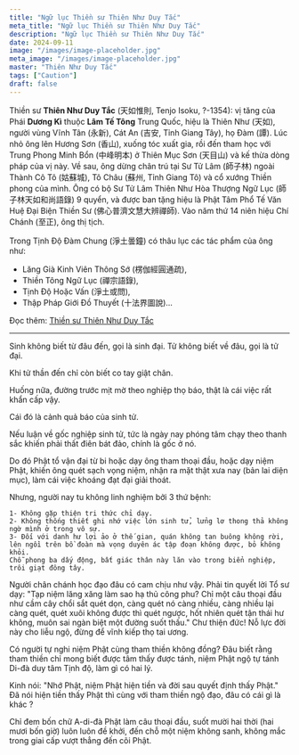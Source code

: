 ```yaml
---
title: "Ngữ lục Thiền sư Thiên Như Duy Tắc"
meta_title: "Ngữ lục Thiền sư Thiên Như Duy Tắc"
description: "Ngữ lục Thiền sư Thiên Như Duy Tắc"
date: 2024-09-11
image: "/images/image-placeholder.jpg"
meta_image: "/images/image-placeholder.jpg"
master: "Thiên Như Duy Tắc"
tags: ["Caution"]
draft: false
---
```


<Indent />Thiền sư **Thiên Như Duy Tắc** (天如惟則, Tenjo Isoku, ?-1354): vị tăng của Phái **Dương Kì** thuộc **Lâm Tế Tông** Trung Quốc, hiệu là Thiên Như (天如),
người vùng Vĩnh Tân (永新), Cát An (吉安, Tỉnh Giang Tây), họ Đàm (譚).
Lúc nhỏ ông lên Hương Sơn (香山), xuống tóc xuất gia, rồi đến tham học với Trung Phong Minh Bổn (中峰明本) ở Thiên Mục Sơn (天目山) và kế thừa dòng pháp của vị này.
Về sau, ông dừng chân trú tại Sư Tử Lâm (師子林) ngoài Thành Cô Tô (姑蘇城), Tô Châu (蘇州, Tỉnh Giang Tô) và cổ xướng Thiền phong của mình.
Ông có bộ Sư Tử Lâm Thiên Như Hòa Thượng Ngữ Lục (師子林天如和尚語錄) 9 quyển, và được ban tặng hiệu là Phật Tâm Phổ Tế Văn Huệ Đại Biện Thiền Sư (佛心普濟文慧大辨禪師).
Vào năm thứ 14 niên hiệu Chí Chánh (至正), ông thị tịch.

<Indent />Trong Tịnh Độ Đàm Chung (淨土曇鐘) có thâu lục các tác phẩm của ông như:
- Lăng Già Kinh Viên Thông Sớ (楞伽經圓通疏),
- Thiền Tông Ngữ Lục (禪宗語錄),
- Tịnh Độ Hoặc Vấn (淨土或問),
- Thập Pháp Giới Đồ Thuyết (十法界圖說)...

<Indent />Đọc thêm: <a href="https://duylucthien.wordpress.com/2024/01/12/thien-nhu-duy-tac-thien-su" target="_blank" rel="noopener noreferrer">Thiền sư Thiên Như Duy Tắc</a>

---

<Indent />Sinh không biết từ đâu đến, gọi là sinh đại. Tử không biết về đâu, gọi là tử đại.

<Indent />Khi tử thần đến chỉ còn biết co tay giật chân.

<Indent />Huống nữa, đường trước mịt mờ theo nghiệp thọ báo, thật là cái việc rất khẩn cấp vậy.

<Indent />Cái đó là cảnh quả báo của sinh tử.

<Indent />Nếu luận về gốc nghiệp sinh tử, tức là ngày nay phóng tâm chạy theo thanh sắc khiến phải thất điên bát đảo, chính là gốc ở nó.

<Indent />Do đó Phật tổ vận đại từ bi hoặc dạy ông tham thoại đầu, hoặc dạy niệm Phật, khiến ông quét sạch vọng niệm, nhận ra mặt thật xưa nay (bản lai diện mục),
làm cái việc khoáng đạt đại giải thoát.

<Indent />Nhưng, người nay tu không linh nghiệm bởi 3 thứ bệnh:

```
1- Không gặp thiện tri thức chỉ dạy.
2- Không thống thiết ghi nhớ việc lớn sinh tử, lửng lơ thong thả không ngờ mình ở trong vô sự.
3- Đối với danh hư lợi ảo ở thế gian, quán không tan buông không rời, lên ngồi trên bồ đoàn mà vọng duyên ác tập đoạn không được, bỏ không khỏi.
Chỗ phong ba dấy động, bất giác thân này lăn vào trong biển nghiệp, trôi giạt đông tây.
```

<Indent />Người chân chánh học đạo đâu có cam chịu như vậy. Phải tin quyết lời Tổ sư dạy: "Tạp niệm lăng xăng làm sao hạ thủ công phu?
Chỉ một câu thoại đầu như cầm cây chổi sắt quét dọn, càng quét nó càng nhiều, càng nhiều lại càng quét, quét xuôi không được thì quét ngược,
hốt nhiên quét tận thái hư không, muôn sai ngàn biệt một đường suốt thấu."
Chư thiện đức! Nỗ lực đời này cho liễu ngộ, đừng để vĩnh kiếp thọ tai ương.

<Indent />Có người tự nghi niệm Phật cùng tham thiền không đồng?
Đâu biết rằng tham thiền chỉ mong biết được tâm thấy được tánh,
niệm Phật ngộ tự tánh Di-đà duy tâm Tịnh độ, làm gì có hai lý.

<Indent />Kinh nói: "Nhớ Phật, niệm Phật hiện tiền và đời sau quyết định thấy Phật."
Đã nói hiện tiền thấy Phật thì cùng với tham thiền ngộ đạo, đâu có cái gì là khác ?

<Indent />Chỉ đem bốn chữ A-di-đà Phật làm câu thoại đầu, suốt mười hai thời (hai mươi bốn giờ) luôn luôn đề khởi,
đến chỗ một niệm không sanh, không mắc trong giai cấp vượt thẳng đến cõi Phật.
